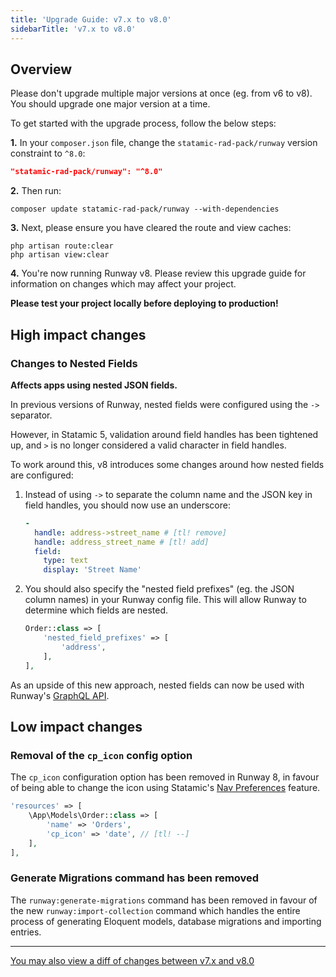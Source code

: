 ```yaml
---
title: 'Upgrade Guide: v7.x to v8.0'
sidebarTitle: 'v7.x to v8.0'
---
```


## Overview

<Warning>Please don't upgrade multiple major versions at once (eg. from v6 to v8). You should upgrade one major version at a time.</Warning>

To get started with the upgrade process, follow the below steps:

**1.** In your `composer.json` file, change the `statamic-rad-pack/runway` version constraint to `^8.0`:

```json
"statamic-rad-pack/runway": "^8.0"
```

**2.** Then run:

```
composer update statamic-rad-pack/runway --with-dependencies
```

**3.** Next, please ensure you have cleared the route and view caches:

```
php artisan route:clear
php artisan view:clear
```

**4.** You're now running Runway v8. Please review this upgrade guide for information on changes which may affect your project.

**Please test your project locally before deploying to production!**

## High impact changes

### Changes to Nested Fields
**Affects apps using nested JSON fields.**

In previous versions of Runway, nested fields were configured using the `->` separator.

However, in Statamic 5, validation around field handles has been tightened up, and `>` is no longer considered a valid character in field handles.

To work around this, v8 introduces some changes around how nested fields are configured:

1. Instead of using `->` to separate the column name and the JSON key in field handles, you should now use an underscore:
    ```yaml
    -
      handle: address->street_name # [tl! remove]
      handle: address_street_name # [tl! add]
      field:
        type: text
        display: 'Street Name'
   ```

2. You should also specify the "nested field prefixes" (eg. the JSON column names) in your Runway config file. This will allow Runway to determine which fields are nested.

    ```php
    Order::class => [
        'nested_field_prefixes' => [
            'address',
        ],
    ],
    ```

As an upside of this new approach, nested fields can now be used with Runway's [GraphQL API](/graphql).

## Low impact changes

### Removal of the `cp_icon` config option

The `cp_icon` configuration option has been removed in Runway 8, in favour of being able to change the icon using Statamic's [Nav Preferences](https://statamic.dev/preferences#accessing-preferences) feature.

```php
'resources' => [
	\App\Models\Order::class => [
        'name' => 'Orders',
        'cp_icon' => 'date', // [tl! --]
	],
],
```

### Generate Migrations command has been removed

The `runway:generate-migrations` command has been removed in favour of the new `runway:import-collection` command which handles the entire process of generating Eloquent models, database migrations and importing entries.

---

[You may also view a diff of changes between v7.x and v8.0](https://github.com/statamic-rad-pack/runway/compare/7.x...8.x)
